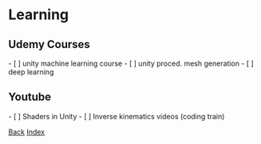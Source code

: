 
= Learning =

== Udemy Courses ==
- [ ] unity machine learning course
- [ ] unity proced. mesh generation
- [ ] deep learning

== Youtube ==
- [ ] Shaders in Unity
- [ ] Inverse kinematics videos (coding train)



[[./main|Back]]
[[../index|Index]]
